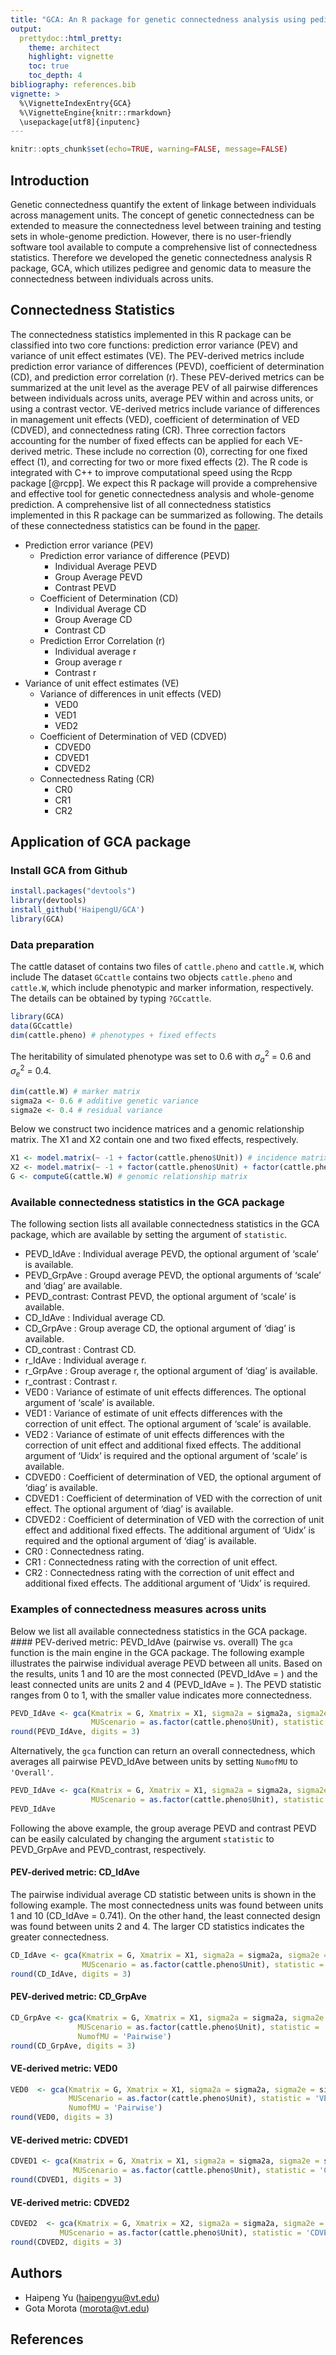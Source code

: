 ```yaml
---
title: "GCA: An R package for genetic connectedness analysis using pedigree and genomic data"
output: 
  prettydoc::html_pretty:
    theme: architect
    highlight: vignette
    toc: true
    toc_depth: 4
bibliography: references.bib
vignette: >
  %\VignetteIndexEntry{GCA}
  %\VignetteEngine{knitr::rmarkdown}
  \usepackage[utf8]{inputenc}
---
```


```r
knitr::opts_chunk$set(echo=TRUE, warning=FALSE, message=FALSE)
```

## Introduction
Genetic connectedness quantify the extent of linkage between individuals across management units. The concept of genetic connectedness can be extended to measure the connectedness level between training and testing sets in whole-genome prediction. However, there is no user-friendly software tool available to compute a comprehensive list of connectedness statistics. Therefore we developed the genetic connectedness analysis R package, GCA, which utilizes pedigree and genomic data to measure the connectedness between individuals across units.


## Connectedness Statistics
The connectedness statistics implemented in this R package can be classified into two core functions: prediction error variance (PEV) and variance of unit effect estimates (VE). The PEV-derived metrics include prediction error variance of differences (PEVD), coefficient of determination (CD), and prediction error correlation (r). These PEV-derived metrics can be summarized at the unit level as the average PEV of all pairwise differences between individuals across units, average PEV within and across units, or using a contrast vector. VE-derived metrics include variance of differences in management unit effects (VED), coefficient of determination of VED (CDVED), and connectedness rating (CR). Three correction factors accounting for the number of fixed effects can be applied for each VE-derived metric. These include no correction (0), correcting for one fixed effect (1), and correcting for two or more fixed effects (2). The R code is integrated with C++ to improve computational speed using the Rcpp package [@rcpp]. We expect this R package will provide a comprehensive and effective tool for genetic connectedness analysis and whole-genome prediction. A comprehensive list of all connectedness statistics implemented in this R package can be summarized as following. The details of these connectedness statistics can be found in the [paper](https://www.biorxiv.org/content/10.1101/696419v1).

* Prediction error variance (PEV)
  - Prediction error variance of difference (PEVD)
    - Individual Average PEVD
    - Group Average PEVD 
    - Contrast PEVD
  - Coefficient of Determination (CD)
    - Individual Average CD 
    - Group Average CD 
    - Contrast CD 
  - Prediction Error Correlation (r)
    - Individual average r
    - Group average r 
    - Contrast r
* Variance of unit effect estimates (VE)
  - Variance of differences in unit effects (VED)
    - VED0
    - VED1
    - VED2
  - Coefficient of Determination of VED (CDVED)
    - CDVED0
    - CDVED1
    - CDVED2
  - Connectedness Rating (CR)
    - CR0 
    - CR1
    - CR2
  
## Application of GCA package
### Install GCA from Github
```r
install.packages("devtools")
library(devtools)
install_github('HaipengU/GCA')
library(GCA)
```
### Data preparation
The cattle dataset of  contains two files of `cattle.pheno` and `cattle.W`, which include
The dataset `GCcattle` contains two objects `cattle.pheno` and `cattle.W`, which include phenotypic and marker information, respectively. The details can be obtained  by typing `?GCcattle`. 
```r
library(GCA)
data(GCcattle)
dim(cattle.pheno) # phenotypes + fixed effects
```

The heritability of simulated phenotype was set to 0.6 with $\sigma^2_a$ = 0.6 and $\sigma^2_e$ = 0.4.
```r
dim(cattle.W) # marker matrix
sigma2a <- 0.6 # additive genetic variance
sigma2e <- 0.4 # residual variance
```

Below we construct two incidence matrices and a genomic relationship matrix. The X1 and X2 contain one and two fixed effects, respectively. 
```r
X1 <- model.matrix(~ -1 + factor(cattle.pheno$Unit)) # incidence matrix of unit effect with intercept excluded
X2 <- model.matrix(~ -1 + factor(cattle.pheno$Unit) + factor(cattle.pheno$Sex)) # incidence matrix of unit effect and sex
G <- computeG(cattle.W) # genomic relationship matrix
```

### Available connectedness statistics in the GCA package
The following section lists all available connectedness statistics in the GCA package, which are available by setting the argument of `statistic`.  

- PEVD_IdAve : Individual average PEVD, the optional argument of 'scale' is available. 
- PEVD_GrpAve : Groupd average PEVD, the optional arguments of 'scale' and 'diag' are available.
- PEVD_contrast: Contrast PEVD, the optional argument of 'scale' is available.
- CD_IdAve : Individual average CD.
- CD_GrpAve : Group average CD, the optional argument of 'diag' is available. 
- CD_contrast : Contrast CD.
- r_IdAve : Individual average r.
- r_GrpAve : Group average r, the optional argument of 'diag' is available.
- r_contrast : Contrast r. 
- VED0 : Variance of estimate of unit effects differences. The optional argument of 'scale' is available.
- VED1 : Variance of estimate of unit effects differences with the correction of unit effect. The optional argument of 'scale' is available.
- VED2 : Variance of estimate of unit effects differences with the correction of unit effect and additional fixed effects. The additional argument of 'Uidx' is required and the optional argument of 'scale' is available. 
- CDVED0 : Coefficient of determination of VED, the optional argument of 'diag' is available.
- CDVED1 : Coefficient of determination of VED with the correction of unit effect. The optional argument of 'diag' is available.
- CDVED2 : Coefficient of determination of VED with the correction of unit effect and additional fixed effects. The additional argument of 'Uidx' is required and the optional argument of 'diag' is available.
- CR0 : Connectedness rating. 
- CR1 : Connectedness rating with the correction of unit effect. 
- CR2 : Connectedness rating with the correction of unit effect and additional fixed effects. The additional argument of 'Uidx' is required. 

### Examples of connectedness measures across units
Below we list all available connectedness statistics in the GCA package.
#### PEV-derived metric: PEVD_IdAve (pairwise vs. overall)
The `gca` function is the main engine in the GCA package. The following example illustrates the pairwise individual average PEVD between all units. Based on the results, units 1 and 10 are the most connected (PEVD_IdAve = ) and the least connected units are units 2 and 4 (PEVD_IdAve = ). The PEVD statistic ranges from 0 to 1, with the smaller value indicates more connectedness.
```r
PEVD_IdAve <- gca(Kmatrix = G, Xmatrix = X1, sigma2a = sigma2a, sigma2e = sigma2e, 
                  MUScenario = as.factor(cattle.pheno$Unit), statistic = 'PEVD_IdAve', NumofMU = 'Pairwise')
round(PEVD_IdAve, digits = 3)
```

Alternatively, the `gca` function can return an overall connectedness, which averages all pairwise PEVD_IdAve between units by setting `NumofMU` to `'Overall'`.
```r
PEVD_IdAve <- gca(Kmatrix = G, Xmatrix = X1, sigma2a = sigma2a, sigma2e = sigma2e, 
                  MUScenario = as.factor(cattle.pheno$Unit), statistic = 'PEVD_IdAve', NumofMU = 'Overall')
PEVD_IdAve
```

Following the above example, the group average PEVD and contrast PEVD can be easily calculated by changing the argument `statistic` to PEVD_GrpAve and PEVD_contrast, respectively.

#### PEV-derived metric: CD_IdAve
The pairwise individual average CD statistic between units is shown in the following example. The most connectedness units was found between units 1 and 10 (CD_IdAve = 0.741). On the other hand, the least connected design was found between units 2 and 4. The larger CD statistics indicates the greater connectedness. 
```r
CD_IdAve <- gca(Kmatrix = G, Xmatrix = X1, sigma2a = sigma2a, sigma2e = sigma2e, 
                MUScenario = as.factor(cattle.pheno$Unit), statistic = 'CD_IdAve', NumofMU = 'Pairwise')
round(CD_IdAve, digits = 3)
```

#### PEV-derived metric: CD_GrpAve
```r
CD_GrpAve <- gca(Kmatrix = G, Xmatrix = X1, sigma2a = sigma2a, sigma2e = sigma2e, 
               MUScenario = as.factor(cattle.pheno$Unit), statistic = 'CD_GrpAve', 
               NumofMU = 'Pairwise')
round(CD_GrpAve, digits = 3)
```

#### VE-derived metric: VED0 
```r
VED0  <- gca(Kmatrix = G, Xmatrix = X1, sigma2a = sigma2a, sigma2e = sigma2e, 
             MUScenario = as.factor(cattle.pheno$Unit), statistic = 'VED0', 
             NumofMU = 'Pairwise')
round(VED0, digits = 3)
```

#### VE-derived metric: CDVED1 
```r
CDVED1 <- gca(Kmatrix = G, Xmatrix = X1, sigma2a = sigma2a, sigma2e = sigma2e, 
              MUScenario = as.factor(cattle.pheno$Unit), statistic = 'CDVED1', NumofMU = 'Pairwise')
round(CDVED1, digits = 3)
```

#### VE-derived metric: CDVED2 
```r
CDVED2  <- gca(Kmatrix = G, Xmatrix = X2, sigma2a = sigma2a, sigma2e = sigma2e, 
           MUScenario = as.factor(cattle.pheno$Unit), statistic = 'CDVED2', NumofMU = 'Pairwise', Uidx = 8)
round(CDVED2, digits = 3)
```

## Authors
- Haipeng Yu (<haipengyu@vt.edu>)
- Gota Morota (<morota@vt.edu>) 

## References 


